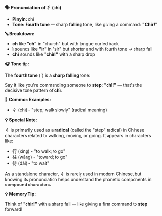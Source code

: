 **🗣️ Pronunciation of 彳 (chì)**

- **Pinyin:** chì
- **Tone: Fourth tone** — sharp **falling** tone, like giving a command: **"Chir!"**

**🔤 Breakdown:**

- **ch** like **"ch"** in "church" but with tongue curled back
- **ì** sounds like **"ir"** in "sir" but shorter and with fourth tone → sharp fall
- **chì** sounds like **"chir!"** with a sharp drop

**🎧 Tone tip:**

The **fourth tone** (ˋ) is a **sharp falling** tone:

Say it like you're commanding someone to **step**: **"chì!"** — that's the decisive tone pattern of
**chì**.

**📝 Common Examples:**

- 彳 (chì) - "step; walk slowly" (radical meaning)

**💡 Special Note:**

彳 is primarily used as a **radical** (called the "step" radical) in Chinese characters related to
walking, moving, or going. It appears in characters like:

- 行 (xíng) - "to walk; to go"
- 往 (wǎng) - "toward; to go"
- 待 (dài) - "to wait"

As a standalone character, 彳 is rarely used in modern Chinese, but knowing its pronunciation helps
understand the phonetic components in compound characters.

**💡 Memory Tip:**

Think of **"chir!"** with a sharp fall — like giving a firm command to **step** forward!
